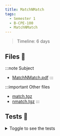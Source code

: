 ```yaml
---
title: MatchNMatch
tags:
  - Semester 1
  - B-CPE-100
  - MatchNMatch
---
```


> Timeline: 6 days

## Files 📂

:::note Subject
- [MatchNMatch.pdf](https://github.com/Studio-17/Epitech-Subjects/raw/main/Semestre_1/B-CPE-100/MatchNmatch/MatchNmatch.pdf)
:::

:::important Other files
- [match.tgz](https://github.com/Studio-17/Epitech-Subjects/blob/main/Semestre_1/B-CPE-100/MatchNmatch/match.tgz)
- [nmatch.tgz](https://github.com/Studio-17/Epitech-Subjects/blob/main/Semestre_1/B-CPE-100/MatchNmatch/nmatch.tgz)
:::

## Tests 🤖

<details>
  <summary>Toggle to see the tests</summary>
  <div>
    <table>
        <thead>
            <tr>
                <th>Summary</th>
                <th>Number of tests</th>
                <th>Details</th>
            </tr>
        </thead>
        <tbody>
            <tr>
                <td rowspan="1">match</td>
                <td rowspan="1">1</td>
                <td>match</td>
            </tr>
            <tr>
                <td rowspan="1">nmatch</td>
                <td rowspan="1">1</td>
                <td>nmatch</td>
            </tr>
        </tbody>
    </table>
    </div>
</details>
